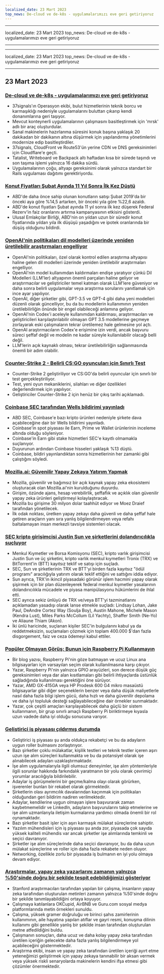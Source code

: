 ```yaml
---
localized_date: 23 Mart 2023
top_news: De-cloud ve de-k8s - uygulamalarımızı eve geri getiriyoruz
---
```


---

localized_date: 23 Mart 2023
top_news: De-cloud ve de-k8s - uygulamalarımızı eve geri getiriyoruz

---

---

localized_date: 23 Mart 2023
top_news: De-cloud ve de-k8s - uygulamalarımızı eve geri getiriyoruz

---



<CallToAction />

<Steps>

## 23 Mart 2023

### [De-cloud ve de-k8s - uygulamalarımızı eve geri getiriyoruz](https://dev.37signals.com/bringing-our-apps-back-home/?ref=hackernewsgpt.com)

- 37signals'ın Operasyon ekibi, bulut hizmetlerinin teknik borcu ve karmaşıklığı nedeniyle uygulamalarını buluttan çıkarıp kendi donanımlarına geri taşıyor.
- Mevcut konteynerli uygulamalarının çalışmasını basitleştirmek için 'mrsk' adlı bir araç oluşturdular.
- Sanal makinelerin hazırlanma süresini konuk başına yaklaşık 20 dakikadan bir dakikanın altına düşürmek için yapılandırma yönetimlerini modernize edip basitleştirdiler.
- 37signals, CloudFront ve Route53'ün yerine CDN ve DNS gereksinimleri için Cloudflare'e geçti.
- Tatalist, Writeboard ve Backpack altı haftadan kısa bir sürede taşındı ve son taşıma işlemi yalnızca 16 dakika sürdü.
- Uygulamalarının çoğu, altyapı gereksinimi olarak yalnızca standart bir Rails uygulaması dağıtımı gerektiriyordu.

### [Konut Fiyatları Şubat Ayında 11 Yıl Sonra İlk Kez Düştü](https://www.wsj.com/articles/home-prices-fell-in-february-for-first-time-in-11-years-73df0107?ref=hackernewsgpt.com)

- ABD'de daha önce sahip olunan konutların satışı Şubat 2019'da bir önceki aya göre %14,5 artarken, bir önceki yıla göre %22,6 azaldı.
- ABD'de konut fiyatları Şubat ayında 11 yıl sonra ilk kez düşerek Federal Rezerv'in faiz oranlarını artırma kampanyasının etkisini gösterdi.
- Ulusal Emlakçılar Birliği, ABD'nin on yıldan uzun bir süredir konut fiyatlarında yıldan yıla ilk düşüşü yaşadığını ve ipotek oranlarında bir düşüş olduğunu bildirdi.

### [OpenAI'nin politikaları dil modelleri üzerinde yeniden üretilebilir araştırmaları engelliyor](https://aisnakeoil.substack.com/p/openais-policies-hinder-reproducible?ref=hackernewsgpt.com)

- OpenAI'nin politikaları, özel olarak kontrol edilen araştırma altyapısı haline gelen dil modelleri üzerinde yeniden üretilebilir araştırmaları engelliyor.
- OpenAI'nin model kullanımdan kaldırmaları endişe yaratıyor çünkü Dil Modelleri (LLM'ler) altyapının önemli parçaları haline geliyor ve araştırmacılar ve geliştiriciler temel katman olarak LLM'lere güveniyor ve daha sonra belirli uygulamalar veya araştırma sorularını yanıtlamak için ince ayar yapılıyor.
- OpenAI, diğer şirketler gibi, GPT-3.5 ve GPT-4 gibi daha yeni modelleri düzenli olarak güncelliyor, bu da bu modellerin kullanımının yeniden üretilebilirliğin önünde bir engel olabileceği anlamına geliyor.
- OpenAI'nin Codex'i aceleyle kullanımdan kaldırması, araştırmacıları ve geliştiricileri karşılaştırılabilir olmayan GPT 3.5 modellerine geçmeye zorlayarak eski çalışmaların tekrar üretilemez hale gelmesine yol açtı.
- OpenAI araştırmacıların Codex'e erişimine izin verdi, ancak başvuru süreci şeffaf değil ve modelin ne kadar süreyle kullanılabilir olacağı belli değil.
- LLM'lerin açık kaynaklı olması, tekrar üretilebilirliğin sağlanmasında önemli bir adım olabilir.

### [Counter-Strike 2 - Belirli CS:GO oyuncuları için Sınırlı Test](https://counter-strike.net/cs2?ref=hackernewsgpt.com)

- Counter-Strike 2 geliştiriliyor ve CS:GO'da belirli oyuncular için sınırlı bir test gerçekleştiriliyor.
- Test, yeni oyun mekaniklerini, silahları ve diğer özellikleri değerlendirmek için yapılıyor.
- Geliştiriciler Counter-Strike 2 için henüz bir çıkış tarihi açıklamadı.

### [Coinbase SEC tarafından Wells bildirimi yayınladı](https://www.reuters.com/legal/coinbase-issued-wells-notice-by-sec-2023-03-22/?ref=hackernewsgpt.com)

- ABD SEC, Coinbase'e bazı kripto ürünleri nedeniyle şirkete dava açabileceğine dair bir Wells bildirimi yayınladı.
- Coinbase'in spot piyasası ile Earn, Prime ve Wallet ürünlerinin inceleme altında olduğu söyleniyor.
- Coinbase'in Earn gibi stake hizmetleri SEC'e kayıtlı olmamakla suçlanıyor.
- Duyurunun ardından Coinbase hisseleri yaklaşık %13 düştü.
- Coinbase, bildiri yayınlandıktan sonra hizmetlerinin her zamanki gibi çalıştığını söyledi.

### [Mozilla.ai: Güvenilir Yapay Zekaya Yatırım Yapmak](https://blog.mozilla.org/en/mozilla/introducing-mozilla-ai-investing-in-trustworthy-ai/?ref=hackernewsgpt.com)

- Mozilla, güvenilir ve bağımsız bir açık kaynak yapay zeka ekosistemi oluşturacak olan Mozilla.ai'nin kurulduğunu duyurdu.
- Girişim, özünde ajans, hesap verebilirlik, şeffaflık ve açıklık olan güvenilir yapay zeka ürünleri geliştirmeyi kolaylaştıracak.
- Mozilla bu girişime 30 milyon dolar taahhüt ediyor ve Moez Draief tarafından yönetilecek.
- İlk odak noktası, üretken yapay zekayı daha güvenli ve daha şeffaf hale getiren araçların yanı sıra yanlış bilgilendirmeyen veya refahı baltalamayan insan merkezli tavsiye sistemleri olacak.

### [SEC kripto girişimcisi Justin Sun ve şirketlerini dolandırıcılıkla suçluyor](https://www.sec.gov/news/press-release/2023-59?ref=hackernewsgpt.com)

- Menkul Kıymetler ve Borsa Komisyonu (SEC), kripto varlık girişimcisi Justin Sun ve üç şirketini, kripto varlık menkul kıymetleri Tronix (TRX) ve BitTorrent'in (BTT) kayıtsız teklif ve satışı için suçladı.
- SEC, Sun ve şirketlerinin TRX ve BTT'yi birden fazla kayıtsız "ödül programı" aracılığıyla yatırım olarak teklif ettiğini ve sattığını iddia ediyor.
- Sun ayrıca, TRX'in ikincil piyasadaki görünür işlem hacmini yapay olarak şişirmek için bir plan düzenleyerek federal menkul kıymetler yasalarının dolandırıcılıkla mücadele ve piyasa manipülasyonu hükümlerini de ihlal etti.
- SEC ayrıca sekiz ünlüyü de TRX ve/veya BTT'yi tazminatlarını açıklamadan yasadışı olarak lanse etmekle suçladı: Lindsay Lohan, Jake Paul, DeAndre Cortez Way (Soulja Boy), Austin Mahone, Michele Mason (Kendra Lust), Miles Parks McCollum (Lil Yachty), Shaffer Smith (Ne-Yo) ve Aliaune Thiam (Akon).
- İki ünlü haricinde, suçlanan kişiler SEC'in bulgularını kabul ya da reddetmeksizin, suçlamaları çözmek için toplam 400.000 $'dan fazla disgorgement, faiz ve ceza ödemeyi kabul ettiler.

### [Popüler Olmayan Görüş: Bunun için Raspberry Pi Kullanmayın](https://set-inform.com/2021/08/24/unpopular-opinion-dont-use-a-raspberry-pi-for-that/?ref=hackernewsgpt.com)

- Bir blog yazısı, Raspberry Pi'nin göze batmayan ve ucuz Linux ana bilgisayarları için varsayılan seçim olarak kullanılmasına karşı çıkıyor.
- Yazar, Raspberry Pi'nin yalnızca GPIO arayüzleri, son derece düşük güç gereksinimleri veya dar alan kısıtlamaları gibi belirli ihtiyaçlarda üstünlük sağladığında kullanılması gerektiğini öne sürüyor.
- Yazar, AMD GX-415GA veya HP Prodesk 600 G4 mikro masaüstü bilgisayarlar gibi diğer seçeneklerin benzer veya daha düşük maliyetlerle nasıl daha fazla bilgi işlem gücü, daha hızlı ve daha güvenilir depolama ve daha iyi topluluk desteği sağlayabileceğine dair örnekler sunmaktadır.
- Yazar, çok çeşitli amaçları karşılayabilecek daha güçlü bir sistem kullanmanın, bir grup sınırlı amaçlı Raspberry Pi biriktirmeye kıyasla uzun vadede daha iyi olduğu sonucuna varıyor.

### [Geliştirici iş piyasası çıldırmış durumda](https://old.reddit.com/r/ExperiencedDevs/comments/11xq5cz/the_developer_job_market_is_insane_right_now/?ref=hackernewsgpt.com)

- Geliştirici iş piyasası şu anda oldukça rekabetçi ve bu da adayların uygun roller bulmasını zorlaştırıyor.
- Bazı şirketler çoklu mülakatlar, kişilik testleri ve teknik testler içeren aşırı uzun işe alım süreçleri kullanmakta ve bu da potansiyel olarak işe alınabilecek adayları uzaklaştırmaktadır.
- İşe alım uygulamalarıyla ilgili olumsuz deneyimler, işe alım yöntemleriyle ilgili sorunlar hakkında farkındalık yaratmanın bir yolu olarak çevrimiçi yorumlar aracılığıyla bildirilebilir.
- Adaylar iş görüşmelerini bir geçme/kalma olayı olarak görürken, işverenler bunları bir rekabet olarak görmektedir.
- Şirketlerin olası ayrımcılık davalarından kaçınmak için politikaları olduğundan geri bildirim nadiren verilmektedir.
- Adaylar, kendilerine uygun olmayan işlere başvurarak zaman kaybetmemelidir ve LinkedIn, adayların başvurularını takip etmelerine ve işe alım uzmanlarıyla iletişim kurmalarına yardımcı olmada önemli bir rol oynamaktadır.
- Bazı şirketler basit işler için aşırı karmaşık mülakat süreçlerine sahiptir.
- Yazılım mühendisleri için iş piyasası şu anda zor, piyasada çok sayıda yüksek kaliteli mühendis var ancak şirketler işe alımlarında temkinli ve seçici davranıyor.
- Şirketler işe alım süreçlerinde daha seçici davranıyor, bu da daha uzun mülakat süreçlerine ve roller için daha fazla rekabete neden oluyor.
- Networking, özellikle zorlu bir piyasada iş bulmanın en iyi yolu olmaya devam ediyor.

### [Araştırmalar, yapay zeka yazarlarını zamanın yalnızca %50'sinde doğru bir şekilde tespit edebildiğimizi gösteriyor](https://hai.stanford.edu/news/was-written-human-or-ai-tsu?ref=hackernewsgpt.com)

- Stanford araştırmacıları tarafından yapılan bir çalışma, insanların yapay zeka tarafından oluşturulan metinleri zamanın yalnızca %50'sinde doğru bir şekilde tanımlayabildiğini ortaya koyuyor.
- Çalışmaya katılanlara OKCupid, AirBNB ve Guru.com sosyal medya platformlarında metin örnekleri sunuldu.
- Çalışma, yüksek gramer doğruluğu ve birinci şahıs zamirlerinin kullanımının, aile hayatına yapılan atıflar ve gayri resmi, konuşma dilinin kullanımı gibi genellikle yanlış bir şekilde insan tarafından oluşturulan metne atfedildiğini buldu.
- Çalışmanın sonuçları, daha ucuz ve daha kolay yapay zeka tarafından üretilen içeriğin gelecekte daha fazla yanlış bilgilendirmeye yol açabileceğini göstermektedir.
- Araştırma ekibi, insan ve yapay zeka tarafından üretilen içeriği ayırt etme yeteneğimizi geliştirmek için yapay zekaya tanınabilir bir aksan vermek veya yüksek riskli senaryolarda makinelerin kendini ifşa etmesi gibi çözümler önermektedir.

</Steps>
